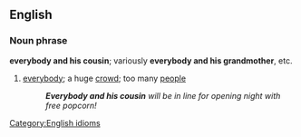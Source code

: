 ==English==

===Noun phrase===
'''everybody and his cousin'''; variously '''everybody and his grandmother''', etc.
#[[everybody]]; a huge [[crowd]]; too many [[people]]
#:'''''Everybody and his cousin''' will be in line for opening night with free popcorn!''
[[Category:English idioms]]